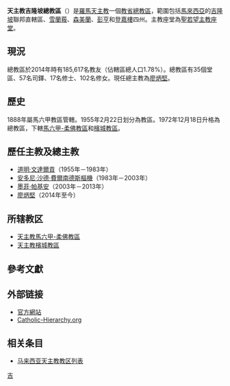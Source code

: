 {{Refimprove|time=2020-02-01T19:34:10+00:00}}
{{Infobox Roman Catholic diocese
|name         = 吉隆坡
|jurisdiction = 總教區
|latin        = Archidioecesis Kuala Lumpurensis
|local       = {{lang|en|Archdiocese of Kuala Lumpur}}{{en}}
|border      = catholic
|image       = [[File:St._John's_Cathedral,_Kuala_Lumpur.jpg|250px]]
|caption     = 聖若望主教座堂
|location    = {{MYS}}[[吉隆坡|吉隆坡]]
|territory   = [[吉隆坡|吉隆坡]]聯邦直轄區、[[雪蘭莪|雪蘭莪]]、[[森美蘭|森美蘭]]、[[彭亨|彭亨]]和[[登嘉樓|登嘉樓]]四州
|population  = 185,617
|rite        = [[罗马礼|罗马礼]]
|patron      = 
|province    =
|established = 1955年2月22日（教區）<br/>1972年12月18日（總教區）
|cathedral   = [[聖若望主教座堂_(吉隆坡)|聖若望主教座堂]]
|co-cathedral =
|leadership  = 總主教
|website     = [http://www.archkl.org/ 吉隆坡總教區]
|pope = {{incumbent pope}}
|metropolitan = [[廖炳堅|廖炳堅]]
|coadjutor archbishop =
|auxiliary =
|emeritus = 墨菲·帕基安<br />[[安多尼·沙德·費爾南德斯|安多尼·沙德·費爾南德斯]]
}}

'''天主教吉隆坡總教區'''（{{lang-la|Archidioecesis Kuala Lumpurensis}}）是[[羅馬天主教|羅馬天主教]]一個[[教省|教省]][[總教區|總教區]]，範圍包括[[馬來西亞|馬來西亞]]的[[吉隆坡|吉隆坡]]聯邦直轄區、[[雪蘭莪|雪蘭莪]]、[[森美蘭|森美蘭]]、[[彭亨|彭亨]]和[[登嘉樓|登嘉樓]]四州。主教座堂為[[聖若望主教座堂_(吉隆坡)|聖若望主教座堂]]。

==現況==
總教區於2014年時有185,617名教友（佔轄區總人口1.78%）。總教區有35個堂區、57名司鐸、17名修士、102名修女。現任總主教為[[廖炳堅|廖炳堅]]。

==歷史==
1888年屬馬六甲教區管轄。1955年2月22日划分為教區。1972年12月18日升格為總教區，下轄[[天主教馬六甲-柔佛教區|馬六甲-柔佛教區]]和[[天主教檳城教區|檳城教區]]。

==歷任主教及總主教==
* [[道明·文達爾貢|道明·文達爾貢]]（1955年－1983年）
* [[安多尼·沙德·費爾南德斯|安多尼·沙德·費爾南德斯]][[樞機|樞機]]（1983年－2003年）
* [[墨菲·帕基安|墨菲·帕基安]]（2003年－2013年）
* [[廖炳堅|廖炳堅]]（2014年至今）

==所辖教区==
*[[天主教馬六甲-柔佛教區|天主教馬六甲-柔佛教區]]
*[[天主教檳城教區|天主教檳城教區]]

== 參考文獻 ==
{{reflist}}

==外部链接==
*[https://web.archive.org/web/20140911100635/http://www.archkl.org// 官方網站]
*[http://www.catholic-hierarchy.org/diocese/dkulu.html Catholic-Hierarchy.org] {{Wayback|url=http://www.catholic-hierarchy.org/diocese/dkulu.html |date=20201204145457 }}

==相关条目==
*[[马来西亚天主教教区列表|马来西亚天主教教区列表]]

{{馬來西亞-新加坡-汶萊天主教教區}}

[[Category:马来西亚天主教教区|吉]]